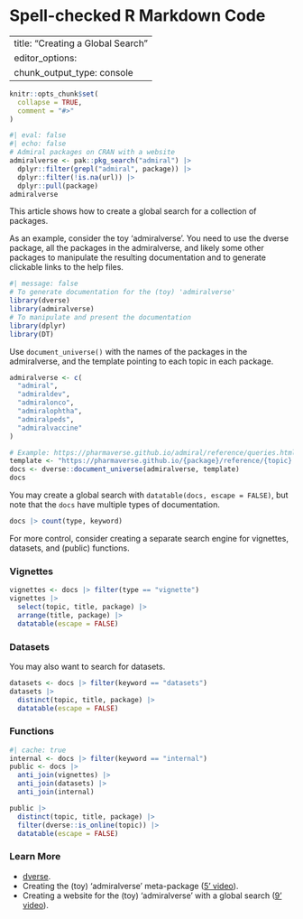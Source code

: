 # Spell-checked R Markdown Code

---
title: "Creating a Global Search"
editor_options: 
  chunk_output_type: console
---

```r
knitr::opts_chunk$set(
  collapse = TRUE,
  comment = "#>"
)
```

```r
#| eval: false
#| echo: false
# Admiral packages on CRAN with a website
admiralverse <- pak::pkg_search("admiral") |>
  dplyr::filter(grepl("admiral", package)) |>
  dplyr::filter(!is.na(url)) |>
  dplyr::pull(package)
admiralverse
```

This article shows how to create a global search for a collection of
packages. 

As an example, consider the toy 'admiralverse'. You need to use the dverse
package, all the packages in the admiralverse, and likely some other packages to
manipulate the resulting documentation and to generate clickable links to the
help files.

```r
#| message: false
# To generate documentation for the (toy) 'admiralverse'
library(dverse)
library(admiralverse)
# To manipulate and present the documentation
library(dplyr)
library(DT)
```

Use `document_universe()` with the names of the packages in the admiralverse,
and the template pointing to each topic in each package.

```r
admiralverse <- c(
  "admiral",
  "admiraldev",
  "admiralonco",
  "admiralophtha",
  "admiralpeds",
  "admiralvaccine"
)

# Example: https://pharmaverse.github.io/admiral/reference/queries.html
template <- "https://pharmaverse.github.io/{package}/reference/{topic}.html"
docs <- dverse::document_universe(admiralverse, template)
docs
```

You may create a global search with `datatable(docs, escape = FALSE)`, but note
that the `docs` have multiple types of documentation.

```r
docs |> count(type, keyword)
```

For more control, consider creating a separate search engine for vignettes,
datasets, and (public) functions.

### Vignettes

```r
vignettes <- docs |> filter(type == "vignette")
vignettes |>
  select(topic, title, package) |>
  arrange(title, package) |>
  datatable(escape = FALSE)
```

### Datasets

You may also want to search for datasets.

```r
datasets <- docs |> filter(keyword == "datasets")
datasets |>
  distinct(topic, title, package) |>
  datatable(escape = FALSE)
```

### Functions

```r
#| cache: true
internal <- docs |> filter(keyword == "internal")
public <- docs |>
  anti_join(vignettes) |>
  anti_join(datasets) |>
  anti_join(internal)

public |>
  distinct(topic, title, package) |>
  filter(dverse::is_online(topic)) |>
  datatable(escape = FALSE)
```

### Learn More

* [dverse](https://maurolepore.github.io/dverse/index.html).
* Creating the (toy) 'admiralverse' meta-package ([5' video](https://youtu.be/ezVpsadSF7A)).
* Creating a website for the (toy) 'admiralverse' with a global search ([9' video](https://youtu.be/VhmnADBDXv0)).
